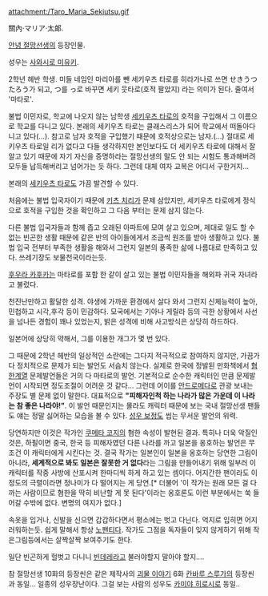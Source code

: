 attachment:/Taro_Maria_Sekiutsu.gif

關內·マリア·太郞. 

[[안녕 절망선생]]의 등장인물.

성우는 [[사와시로 미유키]].

2학년 헤반 학생. 미들 네임인 마리아를 뺀 세키우츠 타로를 히라가나로 쓰면 せきうつたろう가 되고, つ를 っ로 바꾸면 세키 웃타로(호적 팔았지) 라는 의미가 된다. 줄여서 '마타로'.

불법 이민자로, 학교에 나오지 않는 남학생 [[세키우츠 타로]]의 호적을 구입해서 그 이름으로 학교를 다니고 있다. 본래의 세키우츠 타로는 클래스리스가 되어 학교에서 떠돌아다니고 있다(…). 참고로 남자 호적을 구입했기 때문에 호적상으로는 남자.(…) 절대로 세키우츠 타로일 리가 없다고 다들 생각하지만 본인보다도 더 세키우츠 타로에 대해서 잘 알고 있기 때문에 자기 자신을 증명하라는 절망선생의 말도 안 되는 시험도 통과해버려 모두들 납득해버리고 넘어가는 듯 하다. 그런데 대체 여자 교복은 어디서 구한거지…

본래의 [[세키우츠 타로]]도 가끔 발견할 수 있다.

처음에는 불법 입국자이기 때문에 [[키츠 치리]]가 문제 삼았지만, 세키우츠 타로에게 정식으로 호적을 구입한 것을 확인하고 그 다음 부터는 문제 삼지 않는다.

다른 불법 입국자들과 함께 좁고 오래된 아파트에 모여 살고 있으며, 제대로 일도 할 수 없는 빈곤한 생활 때문에 같은 반의 아이들에게서 조금씩 원조를 받아 생활하고 있다. 불법 입국 전부터 부족한 생활을 해와서 그런지 일본의 풍족한 삶에 나름대로 만족하고 있다. 쓰레기장도 보물천국이라는듯.

[[후우라 카후카]]는 마타로를 포함 한 같이 살고 있는 불법 이민자들을 해외파 귀국 자녀라고 불렀다.

천진난만하고 활달한 성격. 야생에 가까운 환경에서 살다 와서 그런지 신체능력이 높아, 민첩하고 시각,후각 등이 민감하다. 모국에서는 기아나 게릴라 등의 극한 상황에서 사선을 넘나든 경험이 꽤나 있었는지, 밝은 성격에 비해 사고방식은 상당히 하드하다.

일본어에 상당히 약해서, 그를 이용한 개그가 몇 번 있다. 

그 때문에 2학년 헤반의 일상적인 소란에는 그다지 적극적으로 참여하지 않지만, 가끔가다 정치적으로 문제가 되는 발언도 서슴치 않는다. 실제로 한국에 정발된 만화책에서 [[혐한]]계열 문제발언들은 거의 다 마타로의 발언. 기본적으로 순수한 캐릭터인 만큼 문제발언이 시작되면 정도조절이 어려운 것 같다… 그런데 어이를 [[안드로메다]]로 관광 보내는 주장도 별 문제 없이 말한다. 대표적으로 '''"피해자인척 하는 나라가 많은 가운데 이 나라는 참 좋은 나라야!"'''. 이 발언 때문인지는 몰라도 캐릭터 때문에 보는 국내 절망선생 팬들도 얘는 정말 싫어하는 모습을 볼 수 있다. [[성우 보정]]도 씹는 무서운 발언의 위력.

당연하지만 이것은 작가인 [[쿠메타 코지]]의 혐한 속성이 발현된 결과. 특히나 더욱 악질인 것은, 하필이면 중국, 한국 등 피해자였던 다른 나라를 까고 일본을 옹호하는 발언은 무조건 이 캐릭터에게 시킨다는 것. 결국 작가는 일본인이 일본을 옹호하는 당연한 그림이 아니라, '''세계적으로 봐도 일본은 잘못한 거 없다'''라는 그림을 만들어내기 위해 일부러 이 캐릭터를 작중 사방에 산포시켜 한마디씩 하게 하고 있는 셈이다. 어지간한 팬이라도 이 정도의 극렬이라면 정나미가 다 떨어지는 게 당연.[* 더불어 '이 작가는 원래 모든 걸 다 까는 사람이므로 혐한을 딱히 비난할 게 못 된다'이라는 옹호론도 이런 부분에서는 쑥 들어갈 수밖에 없다. 변명의 여지가 없다.]

속옷을 입거나, 신발을 신으면 갑갑하다면서 평소에는 벗고 다닌다. 억지로 입히면 어지러워하는듯.
쉽게 말해서 항상 [[노팬티]]다. 작가도 그점을 독자들이 잊지 않게하기 위해 작은그림등에서는 살짝살짝 보여주기도 한다. 

일단 빈곤하게 헐벗고 다니니 [[빈데레]]라고 불러야할지 말아야 할지....

참 절망선생 10화의 등장씬은 같은 제작사의 [[괴물 이야기]] 6화 [[칸바루 스루가]]의 등장씬과 동일… 일종의 성우장난이다. 그걸 보는 사람의 성우도 [[카미야 히로시]]로 동일..
